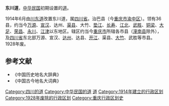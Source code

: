 '''东川道'''，[[中华民国|中华民国]]初期设置的[[道_(行政区划)|道]]。

1914年6月由[[川东道|川东道]]改置东川道，属[[四川省_(中华民国)|四川省]]。治巴县（今[[重庆市|重庆市]][[渝中区|渝中区]]）。领有36县，约当今[[万源|万源]]、[[宣汉|宣汉]]、达州、[[渠县|渠县]]、大竹、[[垫江|垫江]]、[[長壽區|长寿]]、[[江北|江北]]、[[武胜县|武胜]]、[[铜梁|铜梁]]、[[大足|大足]]、[[荣昌|荣昌]]、[[永川|永川]]、[[江津区|江津]]以东地区。辖区约当今[[重庆市|重庆市]]所辖各市县（[[潼南县|潼南县]]除外），及[[四川省|四川省]]东北部万源、宣汉、[[达州|达州]]、达县、[[开江|开江]]、渠县、[[大竹|大竹]]、武胜等市县。1928年废。
==参考文献==
* 《中国历史地名大辞典》
* 《中国古今地名大词典》
{{北洋政府行政區劃|nocat}}
{{中华民国大陆时期行政区划小作品}}
[[Category:四川的道|Category:四川的道]]
[[Category:中华民国的道|Category:中华民国的道]]
[[Category:中华民国四川省行政区划|道]]
[[Category:1914年建立的行政区划|Category:1914年建立的行政区划]]
[[Category:1928年废除的行政区划|Category:1928年废除的行政区划]]
[[Category:重庆行政区划史|Category:重庆行政区划史]]